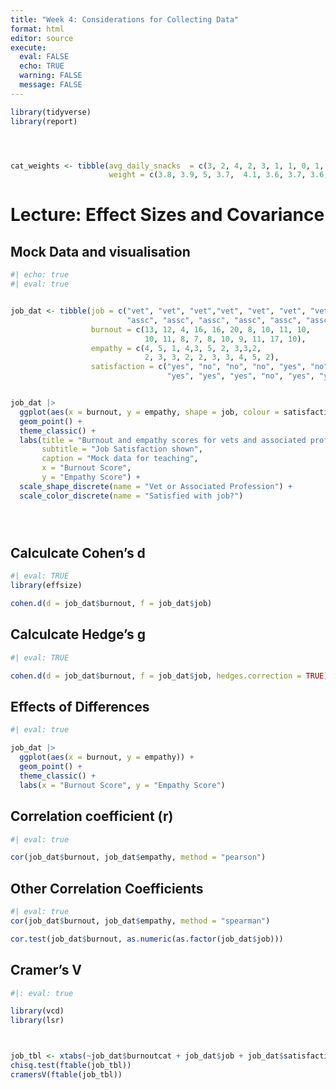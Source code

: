 ```yaml
---
title: "Week 4: Considerations for Collecting Data"
format: html
editor: source
execute: 
  eval: FALSE
  echo: TRUE
  warning: FALSE
  message: FALSE
---
```


```r
library(tidyverse)
library(report)




cat_weights <- tibble(avg_daily_snacks  = c(3, 2, 4, 2, 3, 1, 1, 0, 1, 0, 2, 3, 1, 2, 1, 3),
                      weight = c(3.8, 3.9, 5, 3.7,  4.1, 3.6, 3.7, 3.6, 3.8, 4.1, 4.3, 3.9, 3.7, 3.8, 3.5, 4.3))


```



# Lecture: Effect Sizes and Covariance {.unnumbered}


## Mock Data and visualisation {.unnumbered}


```r
#| echo: true
#| eval: true


job_dat <- tibble(job = c("vet", "vet", "vet","vet", "vet", "vet", "vet", "vet", "vet", "vet",
                          "assc", "assc", "assc", "assc", "assc", "assc", "assc", "assc", "assc", "assc"),
                  burnout = c(13, 12, 4, 16, 16, 20, 8, 10, 11, 10,
                              10, 11, 8, 7, 8, 10, 9, 11, 17, 10),
                  empathy = c(4, 5, 1, 4,3, 5, 2, 3,3,2,
                              2, 3, 3, 2, 2, 3, 3, 4, 5, 2),
                  satisfaction = c("yes", "no", "no", "no", "yes", "no", "yes", "no", "yes", "yes",
                                   "yes", "yes", "yes", "no", "yes", "yes", "yes","no", "yes", "yes"))


job_dat |> 
  ggplot(aes(x = burnout, y = empathy, shape = job, colour = satisfaction)) +
  geom_point() +
  theme_classic() +
  labs(title = "Burnout and empathy scores for vets and associated professions",
       subtitle = "Job Satisfaction shown",
       caption = "Mock data for teaching",
       x = "Burnout Score",
       y = "Empathy Score") +
  scale_shape_discrete(name = "Vet or Associated Profession") +
  scale_color_discrete(name = "Satisfied with job?") 





```



## Calculcate Cohen's d {.unnumbered}

```r
#| eval: TRUE
library(effsize)

cohen.d(d = job_dat$burnout, f = job_dat$job)

```


## Calculcate Hedge's g {.unnumbered}

```r
#| eval: TRUE

cohen.d(d = job_dat$burnout, f = job_dat$job, hedges.correction = TRUE)

```


## Effects of Differences {.unnumbered}

```r
#| eval: true

job_dat |> 
  ggplot(aes(x = burnout, y = empathy)) +
  geom_point() +
  theme_classic() +
  labs(x = "Burnout Score", y = "Empathy Score")


```

## Correlation coefficient (r) {.unnumbered}

```r
#| eval: true

cor(job_dat$burnout, job_dat$empathy, method = "pearson")


```


## Other Correlation Coefficients {.unnumbered}


```r
#| eval: true
cor(job_dat$burnout, job_dat$empathy, method = "spearman")

cor.test(job_dat$burnout, as.numeric(as.factor(job_dat$job)))

```


## Cramer's V {.unnumbered}


```r
#|: eval: true

library(vcd)
library(lsr)



job_tbl <- xtabs(~job_dat$burnoutcat + job_dat$job + job_dat$satisfaction)
chisq.test(ftable(job_tbl))
cramersV(ftable(job_tbl))


```
